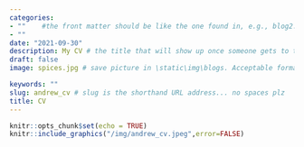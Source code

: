 ```yaml
---
categories:  
- ""    #the front matter should be like the one found in, e.g., blog2.md. It cannot be like the normal Rmd we used
- ""
date: "2021-09-30"
description: My CV # the title that will show up once someone gets to this page
draft: false
image: spices.jpg # save picture in \static\img\blogs. Acceptable formats= jpg, jpeg, or png . Your iPhone pics wont work

keywords: ""
slug: andrew_cv # slug is the shorthand URL address... no spaces plz
title: CV
---
```


```r
knitr::opts_chunk$set(echo = TRUE)
knitr::include_graphics("/img/andrew_cv.jpeg",error=FALSE)
```


            
            
            
            